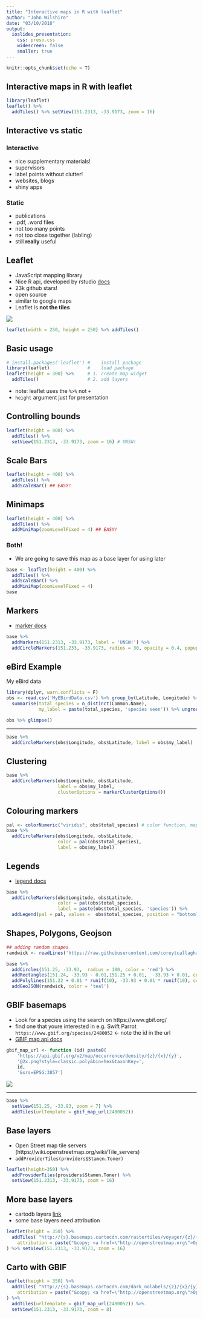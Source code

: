 ```yaml
---
title: "Interactive maps in R with leaflet"
author: "John Wilshire"
date: "03/10/2018"
output: 
  ioslides_presentation:
    css: preso.css
    widescreen: false
    smaller: true
---
```


```r
knitr::opts_chunk$set(echo = T)
```
## Interactive maps in R with leaflet

```r
library(leaflet)
leaflet() %>% 
  addTiles() %>% setView(151.2313, -33.9173, zoom = 16)
```

## Interactive vs static

<div class="columns-2">

### Interactive

  - nice supplementary materials!
  -  supervisors
  - label points without clutter!
  - websites, blogs
  - shiny apps


### Static

  - publications
  - .pdf, .word files
  - not too many points
  - not too close together (labling)
  - still __really__ useful
  
</div>

## Leaflet {#leaflet_intro}

<div class="columns-2">
  - JavaScript mapping library
  - Nice R api, developed by rstudio [docs](https://rstudio.github.io/leaflet/ )
  - 23k github stars!
  - open source
  - similar to google maps
  - Leaflet is __not the tiles__
  
<img src = "users.png" />

```r
leaflet(width = 250, height = 250) %>% addTiles()
```

</div>
  
## Basic usage {.smaller}


```r
# install.packages('leaflet') #    install package
library(leaflet)              #    load package
leaflet(height = 300) %>%     # 1. create map widget
  addTiles()                  # 2. add layers
```

- note: leaflet uses the `%>%` not ` + `
- `height` argument just for presentation

## Controlling bounds

```r
leaflet(height = 400) %>% 
  addTiles() %>% 
  setView(151.2313, -33.9173, zoom = 16) # UNSW!
```

## Scale Bars

```r
leaflet(height = 400) %>% 
  addTiles() %>% 
  addScaleBar() ## EASY!
```

## Minimaps

```r
leaflet(height = 400) %>% 
  addTiles() %>% 
  addMiniMap(zoomLevelFixed = 4) ## EASY!
```

### Both!

- We are going to save this map as a base layer for using later

```r
base <- leaflet(height = 400) %>% 
  addTiles() %>%
  addScaleBar() %>%
  addMiniMap(zoomLevelFixed = 4)
base
```

## Markers

- [marker docs](https://rstudio.github.io/leaflet/markers.html)

```r
base %>% 
  addMarkers(151.2313, -33.9173, label = 'UNSW!') %>% 
  addCircleMarkers(151.233, -33.9173, radius = 30, opacity = 0.4, popup = 'UNSW', color = 'red')
```

## eBird Example

My eBird data

```r
library(dplyr, warn.conflicts = F)
obs <- read.csv('MyEBirdData.csv') %>% group_by(Latitude, Longitude) %>% 
  summarise(total_species = n_distinct(Common.Name),
            my_label = paste(total_species, 'species seen')) %>% ungroup()

obs %>% glimpse()
```

---

```r
base %>% 
  addCircleMarkers(obs$Longitude, obs$Latitude, label = obs$my_label)
```


## Clustering

```r
base %>% 
  addCircleMarkers(obs$Longitude, obs$Latitude,
                   label = obs$my_label,
                   clusterOptions = markerClusterOptions())
```

## Colouring markers

<!-- - [colouring docs](https://rstudio.github.io/leaflet/colors.html) -->

```r
pal <- colorNumeric("viridis", obs$total_species) # color function, maps values to colors
base %>% 
  addCircleMarkers(obs$Longitude, obs$Latitude,
                   color = pal(obs$total_species),
                   label = obs$my_label)
```

## Legends

- [legend docs](https://rstudio.github.io/leaflet/legends.html)

```r
base %>% 
  addCircleMarkers(obs$Longitude, obs$Latitude,
                   color = pal(obs$total_species),
                   label = paste(obs$total_species, 'species')) %>% 
  addLegend(pal = pal, values =  obs$total_species, position = "bottomleft")
```

## Shapes, Polygons, Geojson

```r
## adding random shapes
randwick <- readLines('https://raw.githubusercontent.com/coreytcallaghan/urban_greenspaces/master/greenspaces/aus-nsw-randwick_environment_park/aus-nsw-randwick_environment_park.geojson', warn = F)

base %>% 
  addCircles(151.25, -33.93,  radius = 100, color = 'red') %>% 
  addRectangles(151.24, -33.93 - 0.01,151.25 + 0.01,  -33.93 + 0.01, color = 'green') %>% 
  addPolylines(151.22 + 0.01 * runif(10), -33.93 + 0.01 * runif(10), color = 'purple') %>% 
  addGeoJSON(randwick, color = 'teal')
```

## GBIF basemaps

- Look for a species using the search on https://www.gbif.org/
- find one that youre interested in e.g. Swift Parrot `https://www.gbif.org/species/2480052` <- note the id in the url
- [GBIF map api docs](https://www.gbif.org/developer/maps)

```r
gbif_map_url <- function (id) paste0(
    'https://api.gbif.org/v2/map/occurrence/density/{z}/{x}/{y}',
    '@2x.png?style=classic.poly&bin=hex&taxonKey=',
    id,
    '&srs=EPSG:3857')
```

![](swift.png)

---

```r
base %>% 
  setView(151.25, -33.93, zoom = 7) %>% 
  addTiles(urlTemplate = gbif_map_url(2480052))
```

## Base layers 

- Open Street map tile servers (https://wiki.openstreetmap.org/wiki/Tile_servers)
- `addProviderTiles(providers$Stamen.Toner)`

```r
leaflet(height=350) %>% 
  addProviderTiles(providers$Stamen.Toner) %>% 
  setView(151.2313, -33.9173, zoom = 16)
```

## More base layers

- cartodb layers [link](https://github.com/CartoDB/basemap-styles)
- some base layers need attribution

```r
leaflet(height = 350) %>% 
  addTiles( "http://{s}.basemaps.cartocdn.com/rastertiles/voyager/{z}/{x}/{y}.png",
    attribution = paste("&copy; <a href=\"http://openstreetmap.org\">OpenStreetMap</a> contributors","&copy; <a href=\"http://cartodb.com/attributions\">CartoDB</a>")
) %>% setView(151.2313, -33.9173, zoom = 16)
```

## Carto with GBIF


```r
leaflet(height = 350) %>% 
  addTiles( "http://{s}.basemaps.cartocdn.com/dark_nolabels/{z}/{x}/{y}.png",
    attribution = paste("&copy; <a href=\"http://openstreetmap.org\">OpenStreetMap</a> contributors","&copy; <a href=\"http://cartodb.com/attributions\">CartoDB</a>")
) %>%
  addTiles(urlTemplate = gbif_map_url(2480052)) %>% 
  setView(151.2313, -33.9173, zoom = 8)
```